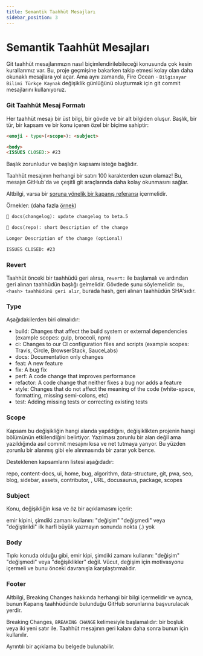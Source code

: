 ```yaml
---
title: Semantik Taahhüt Mesajları
sidebar_position: 3
---
```


# Semantik Taahhüt Mesajları

Git taahhüt mesajlarımızın nasıl biçimlendirilebileceği konusunda çok kesin kurallarımız var. Bu, proje geçmişine bakarken takip etmesi kolay olan daha okunaklı mesajlara yol açar. Ama aynı zamanda, Fire Ocean - `Bilgisayar Bilimi Türkçe Kaynak` değişiklik günlüğünü oluşturmak için git commit mesajlarını kullanıyoruz.

### Git Taahhüt Mesaj Formatı

Her taahhüt mesajı bir üst bilgi, bir gövde ve bir alt bilgiden oluşur. Başlık, bir tür, bir kapsam ve bir konu içeren özel bir biçime sahiptir:

```md
<emoji - type>(<scope>): <subject>

<body>
<ISSUES CLOSED:> #23
```

Başlık zorunludur ve başlığın kapsamı isteğe bağlıdır.

Taahhüt mesajının herhangi bir satırı 100 karakterden uzun olamaz! Bu, mesajın GitHub'da ve çeşitli git araçlarında daha kolay okunmasını sağlar.

Altbilgi, varsa bir [soruna yönelik bir kapanış referansı](https://docs.github.com/en/issues/tracking-your-work-with-issues/linking-a-pull-request-to-an-issue) içermelidir.

Örnekler: (daha fazla [örnek](https://github.com/Fire-Oceann/BB-TR-Kaynak/commits/develop))

```md
📝 docs(changelog): update changelog to beta.5
```

```md
📝 docs(repo): short Description of the change

Longer Description of the change (optional)

ISSUES CLOSED: #23
```

### Revert

Taahhüt önceki bir taahhüdü geri alırsa, `revert:` ile başlamalı ve ardından geri alınan taahhüdün başlığı gelmelidir. Gövdede şunu söylemelidir: `Bu, <hash> taahhüdünü geri alır`, burada hash, geri alınan taahhüdün SHA'sıdır.

### Type

Aşağıdakilerden biri olmalıdır:

- build: Changes that affect the build system or external dependencies (example scopes: gulp, broccoli, npm)
- ci: Changes to our CI configuration files and scripts (example scopes: Travis, Circle, BrowserStack, SauceLabs)
- docs: Documentation only changes
- feat: A new feature
- fix: A bug fix
- perf: A code change that improves performance
- refactor: A code change that neither fixes a bug nor adds a feature
- style: Changes that do not affect the meaning of the code (white-space, formatting, missing semi-colons, etc)
- test: Adding missing tests or correcting existing tests

### Scope

Kapsam bu değişikliğin hangi alanda yapıldığını, değişiklikten projenin hangi bölümünün etkilendiğini belirtiyor. Yazılması zorunlu bir alan değil ama yazıldığında asıl commit mesajını kısa ve net tutmaya yarıyor. Bu yüzden zorunlu bir alanmış gibi ele alınmasında bir zarar yok bence.

Desteklenen kapsamların listesi aşağıdadır:

repo, content-docs, ui, home, bug, algorithm, data-structure, git, pwa, seo, blog, sidebar, assets, contributor, , URL, docusaurus, package, scopes

### Subject

Konu, değişikliğin kısa ve öz bir açıklamasını içerir:

emir kipini, şimdiki zamanı kullanın: "değişim" "değişmedi" veya "değiştirildi"
ilk harfi büyük yazmayın
sonunda nokta (.) yok

### Body

Tıpkı konuda olduğu gibi, emir kipi, şimdiki zamanı kullanın: "değişim" "değişmedi" veya "değişiklikler" değil. Vücut, değişim için motivasyonu içermeli ve bunu önceki davranışla karşılaştırmalıdır.

### Footer

Altbilgi, Breaking Changes hakkında herhangi bir bilgi içermelidir ve ayrıca, bunun Kapanış taahhüdünde bulunduğu GitHub sorunlarına başvurulacak yerdir.

Breaking Changes, `BREAKING CHANGE` kelimesiyle başlamalıdır: bir boşluk veya iki yeni satır ile. Taahhüt mesajının geri kalanı daha sonra bunun için kullanılır.

Ayrıntılı bir açıklama bu belgede bulunabilir.
